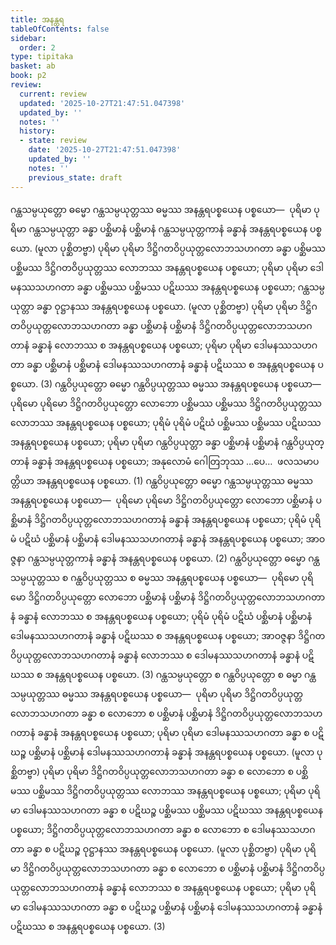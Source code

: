```yaml
---
title: အနန္တရ
tableOfContents: false
sidebar:
  order: 2
type: tipitaka
basket: ab
book: p2
review:
  current: review
  updated: '2025-10-27T21:47:51.047398'
  updated_by: ''
  notes: ''
  history:
  - state: review
    date: '2025-10-27T21:47:51.047398'
    updated_by: ''
    notes: ''
    previous_state: draft
---
```



<ReviewStatus review={frontmatter.review} showDetails={true} />

<HypothesisAnnotation frontmatter={frontmatter} />

<DynamicBreadcrumb />

<Division number="78" book="p2" e="ch" v="38" p="185">

<Paragraph number="1789" book="p2">
ဂန္ထသမ္ပယုတ္တော ဓမ္မော ဂန္ထသမ္ပယုတ္တဿ ဓမ္မဿ အနန္တရပစ္စယေန ပစ္စယော—  ပုရိမာ ပုရိမာ ဂန္ထသမ္ပယုတ္တာ ခန္ဓာ ပစ္ဆိမာနံ ပစ္ဆိမာနံ ဂန္ထသမ္ပယုတ္တကာနံ ခန္ဓာနံ အနန္တရပစ္စယေန ပစ္စယော. (မူလာ ပုစ္ဆိတဗ္ဗာ) ပုရိမာ ပုရိမာ ဒိဋ္ဌိဂတဝိပ္ပယုတ္တလောဘသဟဂတာ ခန္ဓာ ပစ္ဆိမဿ ပစ္ဆိမဿ ဒိဋ္ဌိဂတဝိပ္ပယုတ္တဿ လောဘဿ အနန္တရပစ္စယေန ပစ္စယော; ပုရိမာ ပုရိမာ ဒေါမနဿသဟဂတာ ခန္ဓာ ပစ္ဆိမဿ ပစ္ဆိမဿ ပဋိဃဿ အနန္တရပစ္စယေန ပစ္စယော; ဂန္ထသမ္ပယုတ္တာ ခန္ဓာ ဝုဋ္ဌာနဿ အနန္တရပစ္စယေန ပစ္စယော. (မူလာ ပုစ္ဆိတဗ္ဗာ) ပုရိမာ ပုရိမာ ဒိဋ္ဌိဂတဝိပ္ပယုတ္တလောဘသဟဂတာ ခန္ဓာ ပစ္ဆိမာနံ ပစ္ဆိမာနံ ဒိဋ္ဌိဂတဝိပ္ပယုတ္တလောဘသဟဂတာနံ ခန္ဓာနံ လောဘဿ စ အနန္တရပစ္စယေန ပစ္စယော; ပုရိမာ ပုရိမာ ဒေါမနဿသဟဂတာ ခန္ဓာ ပစ္ဆိမာနံ ပစ္ဆိမာနံ ဒေါမနဿသဟဂတာနံ ခန္ဓာနံ ပဋိဃဿ စ အနန္တရပစ္စယေန ပစ္စယော. (3)
</Paragraph>

</Division>
<Division number="79" book="p2" e="ch" v="38" p="186">

<Paragraph number="1790" book="p2">
ဂန္ထဝိပ္ပယုတ္တော ဓမ္မော ဂန္ထဝိပ္ပယုတ္တဿ ဓမ္မဿ အနန္တရပစ္စယေန ပစ္စယော—  ပုရိမော ပုရိမော ဒိဋ္ဌိဂတဝိပ္ပယုတ္တော လောဘော ပစ္ဆိမဿ ပစ္ဆိမဿ ဒိဋ္ဌိဂတဝိပ္ပယုတ္တဿ လောဘဿ အနန္တရပစ္စယေန ပစ္စယော; ပုရိမံ ပုရိမံ ပဋိဃံ ပစ္ဆိမဿ ပစ္ဆိမဿ ပဋိဃဿ အနန္တရပစ္စယေန ပစ္စယော; ပုရိမာ ပုရိမာ ဂန္ထဝိပ္ပယုတ္တာ ခန္ဓာ ပစ္ဆိမာနံ ပစ္ဆိမာနံ ဂန္ထဝိပ္ပယုတ္တာနံ ခန္ဓာနံ အနန္တရပစ္စယေန ပစ္စယော; အနုလောမံ ဂေါတြဘုဿ …ပေ…  ဖလသမာပတ္တိယာ အနန္တရပစ္စယေန ပစ္စယော. (1)
</Paragraph>

<Paragraph number="1791" book="p2">
ဂန္ထဝိပ္ပယုတ္တော ဓမ္မော ဂန္ထသမ္ပယုတ္တဿ ဓမ္မဿ အနန္တရပစ္စယေန ပစ္စယော—  ပုရိမော ပုရိမော ဒိဋ္ဌိဂတဝိပ္ပယုတ္တော လောဘော ပစ္ဆိမာနံ ပစ္ဆိမာနံ ဒိဋ္ဌိဂတဝိပ္ပယုတ္တလောဘသဟဂတာနံ ခန္ဓာနံ အနန္တရပစ္စယေန ပစ္စယော; ပုရိမံ ပုရိမံ ပဋိဃံ ပစ္ဆိမာနံ ပစ္ဆိမာနံ ဒေါမနဿသဟဂတာနံ ခန္ဓာနံ အနန္တရပစ္စယေန ပစ္စယော; အာဝဇ္ဇနာ ဂန္ထသမ္ပယုတ္တကာနံ ခန္ဓာနံ အနန္တရပစ္စယေန ပစ္စယော. (2)
</Paragraph>

<Paragraph number="1792" book="p2">
ဂန္ထဝိပ္ပယုတ္တော ဓမ္မော ဂန္ထသမ္ပယုတ္တဿ စ ဂန္ထဝိပ္ပယုတ္တဿ စ ဓမ္မဿ အနန္တရပစ္စယေန ပစ္စယော—  ပုရိမော ပုရိမော ဒိဋ္ဌိဂတဝိပ္ပယုတ္တော လောဘော ပစ္ဆိမာနံ ပစ္ဆိမာနံ ဒိဋ္ဌိဂတဝိပ္ပယုတ္တလောဘသဟဂတာနံ ခန္ဓာနံ လောဘဿ စ အနန္တရပစ္စယေန ပစ္စယော; ပုရိမံ ပုရိမံ ပဋိဃံ ပစ္ဆိမာနံ ပစ္ဆိမာနံ ဒေါမနဿသဟဂတာနံ ခန္ဓာနံ ပဋိဃဿ စ အနန္တရပစ္စယေန ပစ္စယော; အာဝဇ္ဇနာ ဒိဋ္ဌိဂတဝိပ္ပယုတ္တလောဘသဟဂတာနံ ခန္ဓာနံ လောဘဿ စ ဒေါမနဿသဟဂတာနံ ခန္ဓာနံ ပဋိဃဿ စ အနန္တရပစ္စယေန ပစ္စယော. (3)
</Paragraph>

</Division>
<Division number="80" book="p2" e="ch" v="38" p="186">

<Paragraph number="1793" book="p2">
ဂန္ထသမ္ပယုတ္တော စ ဂန္ထဝိပ္ပယုတ္တော စ ဓမ္မာ ဂန္ထသမ္ပယုတ္တဿ ဓမ္မဿ အနန္တရပစ္စယေန ပစ္စယော—  ပုရိမာ ပုရိမာ ဒိဋ္ဌိဂတဝိပ္ပယုတ္တလောဘသဟဂတာ ခန္ဓာ စ လောဘော စ ပစ္ဆိမာနံ ပစ္ဆိမာနံ ဒိဋ္ဌိဂတဝိပ္ပယုတ္တလောဘသဟဂတာနံ ခန္ဓာနံ အနန္တရပစ္စယေန ပစ္စယော; ပုရိမာ ပုရိမာ ဒေါမနဿသဟဂတာ ခန္ဓာ စ ပဋိဃဉ္စ ပစ္ဆိမာနံ ပစ္ဆိမာနံ ဒေါမနဿသဟဂတာနံ ခန္ဓာနံ အနန္တရပစ္စယေန ပစ္စယော. (မူလာ ပုစ္ဆိတဗ္ဗာ) ပုရိမာ ပုရိမာ ဒိဋ္ဌိဂတဝိပ္ပယုတ္တလောဘသဟဂတာ ခန္ဓာ စ လောဘော စ ပစ္ဆိမဿ ပစ္ဆိမဿ ဒိဋ္ဌိဂတဝိပ္ပယုတ္တဿ လောဘဿ အနန္တရပစ္စယေန ပစ္စယော; ပုရိမာ ပုရိမာ ဒေါမနဿသဟဂတာ ခန္ဓာ စ ပဋိဃဉ္စ ပစ္ဆိမဿ ပစ္ဆိမဿ ပဋိဃဿ အနန္တရပစ္စယေန ပစ္စယော; ဒိဋ္ဌိဂတဝိပ္ပယုတ္တလောဘသဟဂတာ ခန္ဓာ စ လောဘော စ ဒေါမနဿသဟဂတာ ခန္ဓာ စ ပဋိဃဉ္စ ဝုဋ္ဌာနဿ အနန္တရပစ္စယေန ပစ္စယော. (မူလာ ပုစ္ဆိတဗ္ဗာ) ပုရိမာ ပုရိမာ ဒိဋ္ဌိဂတဝိပ္ပယုတ္တလောဘသဟဂတာ ခန္ဓာ စ လောဘော စ ပစ္ဆိမာနံ ပစ္ဆိမာနံ ဒိဋ္ဌိဂတဝိပ္ပယုတ္တလောဘသဟဂတာနံ ခန္ဓာနံ လောဘဿ စ အနန္တရပစ္စယေန ပစ္စယော; ပုရိမာ ပုရိမာ ဒေါမနဿသဟဂတာ ခန္ဓာ စ ပဋိဃဉ္စ ပစ္ဆိမာနံ ပစ္ဆိမာနံ ဒေါမနဿသဟဂတာနံ ခန္ဓာနံ ပဋိဃဿ စ အနန္တရပစ္စယေန ပစ္စယော. (3)
</Paragraph>
</Division>